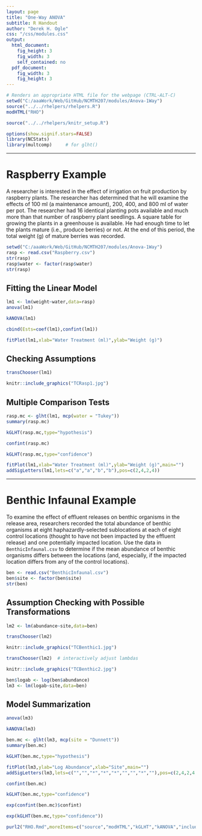 ```yaml
---
layout: page
title: "One-Way ANOVA"
subtitle: R Handout
author: "Derek H. Ogle"
css: "/css/modules.css"
output:
  html_document:
    fig_height: 3
    fig_width: 3
    self_contained: no
  pdf_document:
    fig_width: 3
    fig_height: 3
---
```


```r
# Renders an appropriate HTML file for the webpage (CTRL-ALT-C)
setwd("C:/aaaWork/Web/GitHub/NCMTH207/modules/Anova-1Way")
source("../../rhelpers/rhelpers.R")
modHTML("RHO")
```

```r
source("../../rhelpers/knitr_setup.R")
```

```r
options(show.signif.stars=FALSE)
library(NCStats)
library(multcomp)     # for glht()
```

----

# Raspberry Example
A researcher is interested in the effect of irrigation on fruit production by raspberry plants. The researcher has determined that he will examine the effects of 100 ml (a maintenance amount), 200, 400, and 800 ml of water per pot. The researcher had 16 identical planting pots available and much more than that number of raspberry plant seedlings. A square table for growing the plants in a greenhouse is available. He had enough time to let the plants mature (i.e., produce berries) or not. At the end of this period, the total weight (g) of mature berries was recorded.

```r
setwd("C:/aaaWork/Web/GitHub/NCMTH207/modules/Anova-1Way")
rasp <- read.csv("Raspberry.csv")
str(rasp)
rasp$water <- factor(rasp$water)
str(rasp)
```

## Fitting the Linear Model
```r
lm1 <- lm(weight~water,data=rasp)
anova(lm1)
```
```r
kANOVA(lm1)
```

```r
cbind(Ests=coef(lm1),confint(lm1))
```

\newpage

```r
fitPlot(lm1,xlab="Water Treatment (ml)",ylab="Weight (g)")
```


## Checking Assumptions
```r
transChooser(lm1)
```

```r
knitr::include_graphics("TCRasp1.jpg")
```

\newpage

## Multiple Comparison Tests
```r
rasp.mc <- glht(lm1, mcp(water = "Tukey"))
summary(rasp.mc)
```
```r
kGLHT(rasp.mc,type="hypothesis")
```

```r
confint(rasp.mc)
```
```r
kGLHT(rasp.mc,type="confidence")
```

```r
fitPlot(lm1,xlab="Water Treatment (ml)",ylab="Weight (g)",main="")
addSigLetters(lm1,lets=c("a","a","b","b"),pos=c(2,4,2,4))
```

----

\newpage

# Benthic Infaunal Example
To examine the effect of effluent releases on benthic organisms in the release area, researchers recorded the total abundance of benthic organisms at eight haphazardly-selected sublocations at each of eight control locations (thought to have not been impacted by the effluent release) and one potentially impacted location. Use the data in `BenthicInfaunal.csv` to determine if the mean abundance of benthic organisms differs between the locations (and, especially, if the impacted location differs from any of the control locations).

```r
ben <- read.csv("BenthicInfaunal.csv")
ben$site <- factor(ben$site)
str(ben)
```

## Assumption Checking with Possible Transformations
```r
lm2 <- lm(abundance~site,data=ben)
```

```r
transChooser(lm2)
```
```r
knitr::include_graphics("TCBenthic1.jpg")
```

```r
transChooser(lm2)  # interactively adjust lambdas
```
```r
knitr::include_graphics("TCBenthic2.jpg")
```

```r
ben$logab <- log(ben$abundance)
lm3 <- lm(logab~site,data=ben)
```

## Model Summarization
```r
anova(lm3)
```
```r
kANOVA(lm3)
```

```r
ben.mc <- glht(lm3, mcp(site = "Dunnett"))
summary(ben.mc)
```
```r
kGLHT(ben.mc,type="hypothesis")
```

\newpage

```r
fitPlot(lm3,ylab="Log Abundance",xlab="Site",main="")
addSigLetters(lm3,lets=c("","","*","*","*","","","*",""),pos=c(2,4,2,4,2,2,4,2,4))
```

```r
confint(ben.mc)
```
```r
kGLHT(ben.mc,type="confidence")
```

```r
exp(confint(ben.mc)$confint)
```
```r
exp(kGLHT(ben.mc,type="confidence"))
```

```r
purl2("RHO.Rmd",moreItems=c("source","modHTML","kGLHT","kANOVA","include_graphics"))
```
